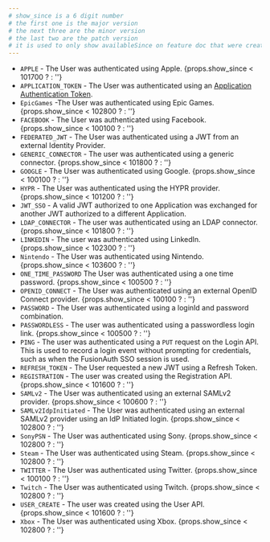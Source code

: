 ```yaml
---
# show_since is a 6 digit number
# the first one is the major version
# the next three are the minor version
# the last two are the patch version
# it is used to only show availableSince on feature doc that were created before the authentication type was created. If the authenticationType was added before the feature was added, availableSince makes no sense.
---
```


* `APPLE` - The User was authenticated using Apple. {props.show_since < 101700 ? <AvailableSince since="1.17.0" /> : ''}
* `APPLICATION_TOKEN` - The User was authenticated using an [Application Authentication Token](/docs/lifecycle/authenticate-users/application-authentication-tokens).
* `EpicGames` -The User was authenticated using Epic Games. {props.show_since < 102800 ? <AvailableSince since="1.28.0" /> : ''}
* `FACEBOOK` - The User was authenticated using Facebook. {props.show_since < 100100 ? <AvailableSince since="1.1.0" /> : ''}
* `FEDERATED_JWT` - The User was authenticated using a JWT from an external Identity Provider.
* `GENERIC_CONNECTOR` - The user was authenticated using a generic connector. {props.show_since < 101800 ? <AvailableSince since="1.18.0" /> : ''}
* `GOOGLE` - The User was authenticated using Google. {props.show_since < 100100 ? <AvailableSince since="1.1.0" /> : ''}
* `HYPR` - The User was authenticated using the HYPR provider. {props.show_since < 101200 ? <AvailableSince since="1.12.0" /> : ''}
* `JWT_SSO` - A valid JWT authorized to one Application was exchanged for another JWT authorized to a different Application.
* `LDAP_CONNECTOR` -  The user was authenticated using an LDAP connector. {props.show_since < 101800 ? <AvailableSince since="1.18.0" /> : ''}
* `LINKEDIN` -  The user was authenticated using LinkedIn. {props.show_since < 102300 ? <AvailableSince since="1.23.0" /> : ''}
* `Nintendo` - The User was authenticated using Nintendo. {props.show_since < 103600 ? <AvailableSince since="1.36.0" /> : ''}
* `ONE_TIME_PASSWORD` The User was authenticated using a one time password. {props.show_since < 100500 ? <AvailableSince since="1.5.0" /> : ''}
* `OPENID_CONNECT` - The User was authenticated using an external OpenID Connect provider. {props.show_since < 100100 ? <AvailableSince since="1.1.0" /> : ''}
* `PASSWORD` - The User was authenticated using a loginId and password combination.
* `PASSWORDLESS` - The user was authenticated using a passwordless login link. {props.show_since < 100500 ? <AvailableSince since="1.5.0" /> : ''}
* `PING` - The user was authenticated using a `PUT` request on the Login API. This is used to record a login event without prompting for credentials, such as when the FusionAuth SSO session is used.
* `REFRESH_TOKEN` - The User requested a new JWT using a Refresh Token.
* `REGISTRATION` - The user was created using the Registration API. {props.show_since < 101600 ? <AvailableSince since="1.16.0" /> : ''}
* `SAMLv2` - The User was authenticated using an external SAMLv2 provider. {props.show_since < 100600 ? <AvailableSince since="1.6.0" /> : ''}
* `SAMLv2IdpInitiated` - The User was authenticated using an external SAMLv2 provider using an IdP Initiated login. {props.show_since < 102800 ? <AvailableSince since="1.28.0" /> : ''}
* `SonyPSN` - The User was authenticated using Sony. {props.show_since < 102800 ? <AvailableSince since="1.28.0" /> : ''}
* `Steam` - The User was authenticated using Steam. {props.show_since < 102800 ? <AvailableSince since="1.28.0" /> : ''}
* `TWITTER` - The User was authenticated using Twitter. {props.show_since < 100100 ? <AvailableSince since="1.1.0" /> : ''}
* `Twitch` - The User was authenticated using Twitch. {props.show_since < 102800 ? <AvailableSince since="1.28.0" /> : ''}
* `USER_CREATE` - The user was created using the User API. {props.show_since < 101600 ? <AvailableSince since="1.16.0" /> : ''}
* `Xbox` - The User was authenticated using Xbox. {props.show_since < 102800 ? <AvailableSince since="1.28.0" /> : ''}
